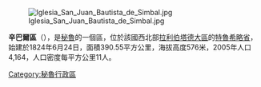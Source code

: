 {{Unreferenced|time=2016-07-17T03:49:02+00:00}}
[[Image:Iglesia_San_Juan_Bautista_de_Simbal.jpg|right]]

'''辛巴爾區'''（{{lang-es|Distrito de Simbal}}），是[[秘魯|秘魯]]的一個區，位於該國西北部[[拉利伯塔德大區|拉利伯塔德大區]]的[[特魯希略省|特魯希略省]]，始建於1824年6月24日，面積390.55平方公里，海拔高度576米，2005年人口4,164，人口密度每平方公里11人。

{{Peru-geo-stub}}
[[Category:秘魯行政區|Category:秘魯行政區]]